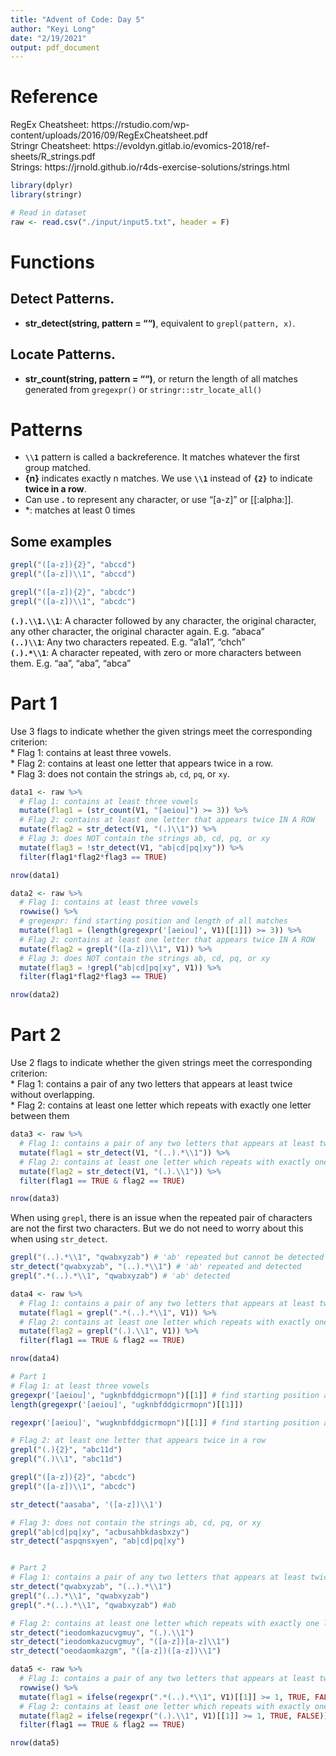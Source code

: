 ```yaml
---
title: "Advent of Code: Day 5"
author: "Keyi Long"
date: "2/19/2021"
output: pdf_document
---
```


# Reference  
RegEx Cheatsheet: https://rstudio.com/wp-content/uploads/2016/09/RegExCheatsheet.pdf    
Stringr Cheatsheet: https://evoldyn.gitlab.io/evomics-2018/ref-sheets/R_strings.pdf    
Strings: https://jrnold.github.io/r4ds-exercise-solutions/strings.html

```r
library(dplyr)
library(stringr)

# Read in dataset
raw <- read.csv("./input/input5.txt", header = F)
```

# Functions
## Detect Patterns.   
* **str_detect(string, pattern = "")**, equivalent to `grepl(pattern, x)`.    
  
## Locate Patterns.    
* **str_count(string, pattern = "")**, or return the length of all matches generated from `gregexpr()` or `stringr::str_locate_all()`   

# Patterns
* **`\\1`** pattern is called a backreference. It matches whatever the first group matched.   
* **{n}** indicates exactly n matches. We use **`\\1`** instead of **`{2}`** to indicate **twice in a row**.   
* Can use **.** to represent any character, or use "[a-z]" or [[:alpha:]].    
* *: matches at least 0 times   

## Some examples    
```r
grepl("([a-z]){2}", "abccd")
grepl("([a-z])\\1", "abccd")

grepl("([a-z]){2}", "abcdc")
grepl("([a-z])\\1", "abcdc")
```

**`(.).\\1.\\1`**: A character followed by any character, the original character, any other character, the original character again. E.g. "abaca"    
**`(..)\\1`**: Any two characters repeated. E.g. "a1a1", "chch"    
**`(.).*\\1`**: A character repeated, with zero or more characters between them. E.g. "aa", "aba", "abca"       


# Part 1    
Use 3 flags to indicate whether the given strings meet the corresponding criterion:   
* Flag 1: contains at least three vowels.    
* Flag 2: contains at least one letter that appears twice in a row.    
* Flag 3: does not contain the strings `ab`, `cd`, `pq`, or `xy`. 

```r
data1 <- raw %>% 
  # Flag 1: contains at least three vowels
  mutate(flag1 = (str_count(V1, "[aeiou]") >= 3)) %>% 
  # Flag 2: contains at least one letter that appears twice IN A ROW
  mutate(flag2 = str_detect(V1, "(.)\\1")) %>% 
  # Flag 3: does NOT contain the strings ab, cd, pq, or xy
  mutate(flag3 = !str_detect(V1, "ab|cd|pq|xy")) %>% 
  filter(flag1*flag2*flag3 == TRUE)

nrow(data1)
```

```r
data2 <- raw %>% 
  # Flag 1: contains at least three vowels
  rowwise() %>% 
  # gregexpr: find starting position and length of all matches
  mutate(flag1 = (length(gregexpr('[aeiou]', V1)[[1]]) >= 3)) %>% 
  # Flag 2: contains at least one letter that appears twice IN A ROW
  mutate(flag2 = grepl("([a-z])\\1", V1)) %>% 
  # Flag 3: does NOT contain the strings ab, cd, pq, or xy
  mutate(flag3 = !grepl("ab|cd|pq|xy", V1)) %>% 
  filter(flag1*flag2*flag3 == TRUE)

nrow(data2)
```

# Part 2    
Use 2 flags to indicate whether the given strings meet the corresponding criterion:   
* Flag 1: contains a pair of any two letters that appears at least twice without overlapping.   
* Flag 2: contains at least one letter which repeats with exactly one letter between them  
```r
data3 <- raw %>% 
  # Flag 1: contains a pair of any two letters that appears at least twice without overlapping
  mutate(flag1 = str_detect(V1, "(..).*\\1")) %>% 
  # Flag 2: contains at least one letter which repeats with exactly one letter between them
  mutate(flag2 = str_detect(V1, "(.).\\1")) %>% 
  filter(flag1 == TRUE & flag2 == TRUE)

nrow(data3)
```

When using `grepl`, there is an issue when the repeated pair of characters are not the first two characters. But we do not need to worry about this when using `str_detect`.    
```r
grepl("(..).*\\1", "qwabxyzab") # 'ab' repeated but cannot be detected
str_detect("qwabxyzab", "(..).*\\1") # 'ab' repeated and detected
grepl(".*(..).*\\1", "qwabxyzab") # 'ab' detected
```

```r
data4 <- raw %>% 
  # Flag 1: contains a pair of any two letters that appears at least twice without overlapping
  mutate(flag1 = grepl(".*(..).*\\1", V1)) %>% 
  # Flag 2: contains at least one letter which repeats with exactly one letter between them
  mutate(flag2 = grepl("(.).\\1", V1)) %>% 
  filter(flag1 == TRUE & flag2 == TRUE)

nrow(data4)
```



```r
# Part 1
# Flag 1: at least three vowels
gregexpr('[aeiou]', "ugknbfddgicrmopn")[[1]] # find starting position and length of all matches
length(gregexpr('[aeiou]', "ugknbfddgicrmopn")[[1]])

regexpr('[aeiou]', "wugknbfddgicrmopn")[[1]] # find starting position and length of first match

# Flag 2: at least one letter that appears twice in a row
grepl("(.){2}", "abc11d")
grepl("(.)\\1", "abc11d")

grepl("([a-z]){2}", "abcdc")
grepl("([a-z])\\1", "abcdc")

str_detect("aasaba", '([a-z])\\1')

# Flag 3: does not contain the strings ab, cd, pq, or xy
grepl("ab|cd|pq|xy", "acbusahbkdasbxzy")
str_detect("aspqnsxyen", "ab|cd|pq|xy")


# Part 2
# Flag 1: contains a pair of any two letters that appears at least twice without overlapping
str_detect("qwabxyzab", "(..).*\\1")
grepl("(..).*\\1", "qwabxyzab") 
grepl(".*(..).*\\1", "qwabxyzab") #ab

# Flag 2: contains at least one letter which repeats with exactly one letter between them
str_detect("ieodomkazucvgmuy", "(.).\\1")
str_detect("ieodomkazucvgmuy", "([a-z])[a-z]\\1")
str_detect("oeodaomkazgm", "([a-z])([a-z])\\1")

data5 <- raw %>% 
  # Flag 1: contains a pair of any two letters that appears at least twice without overlapping
  rowwise() %>% 
  mutate(flag1 = ifelse(regexpr(".*(..).*\\1", V1)[[1]] >= 1, TRUE, FALSE)) %>% 
  # Flag 2: contains at least one letter which repeats with exactly one letter between them
  mutate(flag2 = ifelse(regexpr("(.).\\1", V1)[[1]] >= 1, TRUE, FALSE)) %>% 
  filter(flag1 == TRUE & flag2 == TRUE)

nrow(data5)
```

